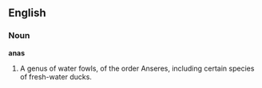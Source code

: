 ==English==

===Noun===

'''anas'''

#A genus of water fowls, of the order Anseres, including certain species of fresh-water ducks.